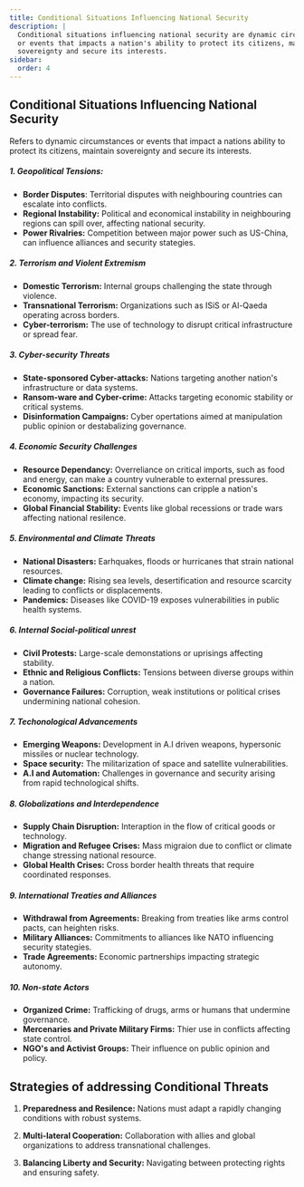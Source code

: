 ```yaml
---
title: Conditional Situations Influencing National Security
description: | 
  Conditional situations influencing national security are dynamic circumstances
  or events that impacts a nation's ability to protect its citizens, maintain
  sovereignty and secure its interests.
sidebar: 
  order: 4
---
```


## Conditional Situations Influencing National Security

Refers to dynamic circumstances or events that impact a nations ability to 
protect its citizens, maintain sovereignty and secure its interests.

##### 1. Geopolitical Tensions: 

- **Border Disputes**: Territorial disputes with neighbouring countries can escalate
into conflicts.
- **Regional Instability:** Political and economical instability in neighbouring
regions can spill over, affecting national security.
- **Power Rivalries:** Competition between major power such as US-China, can 
influence alliances and security stategies.

##### 2. Terrorism and Violent Extremism

- **Domestic Terrorism:** Internal groups challenging the state through violence.
- **Transnational Terrorism:** Organizations such as ISiS or Al-Qaeda operating
across borders.
- **Cyber-terrorism:** The use of technology to disrupt critical infrastructure
or spread fear.

##### 3. Cyber-security Threats

- **State-sponsored Cyber-attacks:** Nations targeting another nation's infrastructure
or data systems.
- **Ransom-ware and Cyber-crime:** Attacks targeting economic stability or critical
systems.
- **Disinformation Campaigns:** Cyber opertations aimed at manipulation public 
opinion or destabalizing governance.

##### 4. Economic Security Challenges

- **Resource Dependancy:** Overreliance on critical imports, such as food and 
energy, can make a country vulnerable to external pressures.
- **Economic Sanctions:** External sanctions can cripple a nation's economy,
impacting its security.
- **Global Financial Stability:** Events like global recessions or trade wars
affecting national resilence.

##### 5. Environmental and Climate Threats

- **National Disasters:** Earhquakes, floods or hurricanes that strain national
resources.
- **Climate change:** Rising sea levels, desertification and resource scarcity 
leading to conflicts or displacements.
- **Pandemics:** Diseases like COVID-19 exposes vulnerabilities in public health
systems.

##### 6. Internal Social-political unrest

- **Civil Protests:** Large-scale demonstations or uprisings affecting stability.
- **Ethnic and Religious Conflicts:** Tensions between diverse groups within a
nation.
- **Governance Failures:** Corruption, weak institutions or political crises
undermining national cohesion.

##### 7. Techonological Advancements

- **Emerging Weapons:** Development in A.I driven weapons, hypersonic missiles
or nuclear technology.
- **Space security:** The militarization of space and satellite vulnerabilities.
- **A.I and Automation:** Challenges in governance and security arising from
rapid technological shifts.

##### 8. Globalizations and Interdependence

- **Supply Chain Disruption:** Interaption in the flow of critical goods or 
technology.
- **Migration and Refugee Crises:** Mass migraion due to conflict or climate change
stressing national resource.
- **Global Health Crises:** Cross border health threats that require coordinated 
responses.

##### 9. International Treaties and Alliances

- **Withdrawal from Agreements:** Breaking from treaties like arms control pacts,
can heighten risks.
- **Military Alliances:** Commitments to alliances like NATO influencing security
stategies.
- **Trade Agreements:** Economic partnerships impacting strategic autonomy.

##### 10. Non-state Actors

- **Organized Crime:** Trafficking of drugs, arms or humans that undermine 
governance.
- **Mercenaries and Private Military Firms:** Thier use in conflicts affecting 
state control.
- **NGO's and Activist Groups:** Their influence on public opinion and policy.

## Strategies of addressing Conditional Threats

1. **Preparedness and Resilence:** Nations must adapt a rapidly changing conditions
with robust systems.

2. **Multi-lateral Cooperation:** Collaboration with allies and global organizations
to address transnational challenges.

3. **Balancing Liberty and Security:** Navigating between protecting rights and 
ensuring safety.

